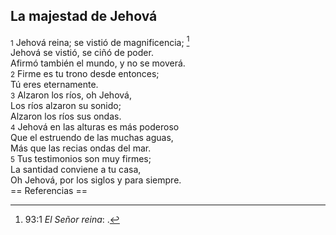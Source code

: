 == La majestad de Jehová ==

{{anchor|1}} <small>1</small> Jehová reina; se vistió de magnificencia; <ref>93:1 ''El Señor reina'': {{lib|LU|131|2|4}}.</ref><br>
Jehová se vistió, se ciñó de poder.<br>
Afirmó también el mundo, y no se moverá.<br>
{{anchor|2}} <small>2</small> Firme es tu trono desde entonces;<br>
Tú eres eternamente.<br>
{{anchor|3}} <small>3</small> Alzaron los ríos, oh Jehová,<br>
Los ríos alzaron su sonido;<br>
Alzaron los ríos sus ondas.<br>
{{anchor|4}} <small>4</small> Jehová en las alturas es más poderoso<br>
Que el estruendo de las muchas aguas,<br>
Más que las recias ondas del mar.<br>
{{anchor|5}} <small>5</small> Tus testimonios son muy firmes;<br>
La santidad conviene a tu casa,<br>
Oh Jehová, por los siglos y para siempre.<br>
== Referencias ==

<references />
